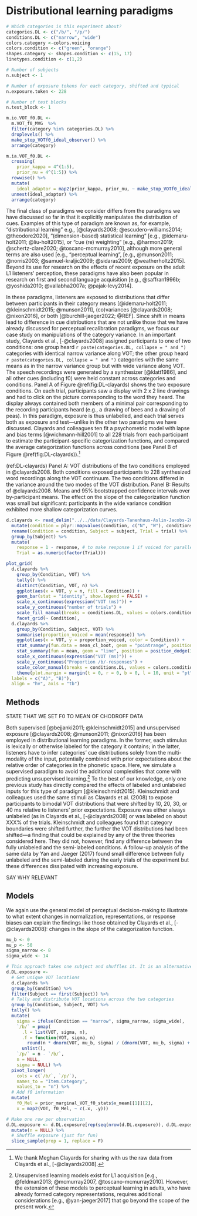 
# Distributional learning paradigms

```r
# Which categories is this experiment about?
categories.DL <- c("/b/", "/p/")
conditions.DL <- c("narrow", "wide")
colors.category <-colors.voicing 
colors.condition <- c("green", "orange")
shapes.category <- shapes.condition <- c(15, 17)
linetypes.condition <- c(1,2)

# Number of subjects
n.subject <- 1

# Number of exposure tokens for each category, shifted and typical
n.exposure.token <- 228 

# Number of test blocks
n.test_block <- 1

m.io.VOT_f0.DL <-
  m.VOT_f0_MVG  %>%
  filter(category %in% categories.DL) %>%
  droplevels() %>%
  make_stop_VOTf0_ideal_observer() %>%
  arrange(category)

m.ia.VOT_f0.DL <- 
  crossing(
    prior_kappa = 4^(1:5),
    prior_nu = 4^(1:5)) %>%
  rowwise() %>%
  mutate(
    ideal_adaptor = map2(prior_kappa, prior_nu, ~ make_stop_VOTf0_ideal_adaptor(m = m.io.VOT_f0.PR, kappa = .x, nu = .y))) %>%
  unnest(ideal_adaptor) %>%
  arrange(category)
```

The final class of paradigms we consider differs from the paradigms we have discussed so far in that it explicitly manipulates the distribution of cues. Examples of this type of paradigm are known as, for example, "distributional learning" e.g., [@clayards2008; @escudero-williams2014; @theodore2020], "(dimension-based) statistical learning" [e.g., @idemaru-holt2011; @liu-holt2015], or "cue (re) weighting" [e.g., @harmon2019; @schertz-clare2020; @toscano-mcmurray2010], although more general terms are also used [e.g., "perceptual learning", [e.g., @munson2011; @norris2003; @samuel-kraljic2009; @sidaras2009; @weatherholtz2015]. Beyond its use for research on the effects of recent exposure on the adult L1 listeners' perception, these paradigms have also been popular in research on first and second language acquisition [e.g., @saffran1996b; @yoshida2010; @vallabha2007a; @pajak-levy2014]. 

In these paradigms, listeners are exposed to distributions that differ between participants in their category means [@idemaru-holt2011; @kleinschmidt2015; @munson2011], (co)variances [@clayards2008; @nixon2016], or both [@burchill-jaeger2022; @REF]. Since shift in means lead to difference in cue distributions that are not unlike those that we have already discussed for perceptual recalibration paradigms, we focus our case study on manipulations of the category variance. In an important study, Clayards et al., [-@clayards2008] assigned participants to one of two conditions: one group heard `r paste(categories.DL, collapse = " and ")` categories with identical narrow variance along VOT; the other group heard `r paste(categories.DL, collapse = " and ")` categories with the same means as in the narrow variance group but with wide variance along VOT. The speech recordings were generated by a synthesizer [@klatt1986], and all other cues (including f0) were held constant across categories and conditions. Panel A of Figure \@ref(fig:DL-clayards) shows the two exposure conditions. On each trial, participants saw a display with 2 x 2 line drawings and had to click on the picture corresponding to the word they heard. The display always contained both members of a minimal pair corresponding to the recording participants heard (e.g., a drawing of bees and a drawing of peas). In this paradigm, exposure is thus unlabelled, and each trial serves both as exposure and test---unlike in the other two paradigms we have discussed. Clayards and colleagues ten fit a psychometric model with lapse and bias terms [@wichmann-hill2001] to all 228 trials from each participant to estimate the participant-specific categorization functions, and compared the average categorization functions across conditions (see Panel B of Figure \@ref(fig:DL-clayards)).^[We thank Meghan Clayards for sharing with us the raw data from Clayards et al., [-@clayards2008].]

(ref:DL-clayards) Panel A: VOT distributions of the two conditions employed in @clayards2008. Both conditions exposed participants to 228 synthesized word recordings along the VOT continuum. The two conditions differed in the variance around the two modes of the VOT distribution. Panel B: Results of @clayards2008. Means and 95% bootstrapped confidence intervals over by-participant means. The effect on the slope of the categorization function was small but significant: participants in the wide variance condition exhibited more shallow categorization curves.

```r
d.clayards <- read_delim("../../data/Clayards-Tanenhaus-Aslin-Jacobs-2008/cognition_trialbytrial_resp.txt", delim = "\t") %>%
  mutate(condition = plyr::mapvalues(condition, c("N", "W"), conditions.DL)) %>%
  rename(Condition = condition, Subject = subject, Trial = trial) %>%
  group_by(Subject) %>%
  mutate(
    response = 1 - response, # to make response 1 if voiced for parallelism to rest of document
    Trial = as.numeric(factor(Trial)))

plot_grid(
  d.clayards %>%
    group_by(Condition, VOT) %>%
    tally() %>%
    distinct(Condition, VOT, n) %>%
    ggplot(aes(x = VOT, y = n, fill = Condition)) +
    geom_bar(stat = "identity", show.legend = FALSE) +
    scale_x_continuous(expression("VOT (ms)")) +
    scale_y_continuous("number of trials") +
    scale_fill_manual(breaks = conditions.DL, values = colors.condition) +
    facet_grid(~ Condition),
  d.clayards %>%
    group_by(Condition, Subject, VOT) %>%
    summarise(proportion_voiced = mean(response)) %>%
    ggplot(aes(x = VOT, y = proportion_voiced, color = Condition)) +
    stat_summary(fun.data = mean_cl_boot, geom = "pointrange", position = position_dodge(3)) +
    stat_summary(fun = mean, geom = "line", position = position_dodge(3)) +
    scale_x_continuous(expression("VOT (ms)")) +
    scale_y_continuous("Proportion /b/-responses") +
    scale_color_manual(breaks = conditions.DL, values = colors.condition) +
    theme(plot.margin = margin(t = 0, r = 0, b = 0, l = 10, unit = "pt"), legend.position = "top"),
  labels = c("A)", "B)"),
  align = "hv", axis = "tb")
```

## Methods

STATE THAT WE SET F0 TO MEAN OF CHODROFF DATA

Both supervised [@bejjanki2011; @kleinschmidt2015] and unsupervised exposure [@clayards2008; @munson2011; @nixon2016] has been employed in distributional learning paradigms. In the former, each stimulus is lexically or otherwise labeled for the category it contains; in the latter, listeners have to infer categories' cue distributions solely from the multi-modality of the input, potentially combined with prior expectations about the relative order of categories in the phonetic space. Here, we simulate a supervised paradigm to avoid the additional complexities that come with predicting unsupervised learning.^[Unsupervised learning models exist for L1 acquisition [e.g., @feldman2013; @mcmurray2007, @toscano-mcmurray2010]. However, the extension of these models to perceptual learning in adults, who have already formed category representations, requires additional considerations [e.g., @yan-jaeger2017] that go beyond the scope of the present work.] To the best of our knowledge, only one previous study has directly compared the effects of labeled and unlabeled inputs for this type of paradigm [@kleinschmidt2015]. Kleinschmidt and colleagues used the same stimuli as Clayards et al. (2008) to expose participants to bimodal VOT distributions that were shifted by 10, 20, 30, or 40 ms relative to listeners' prior expectations. Exposure was either always unlabeled (as in Clayards et al., [-@clayards2008] or was labeled on about XXX% of the trials. Kleinschmidt and colleagues found that category boundaries were shifted further, the further the VOT distributions had been shifted---a finding that could be explained by any of the three theories considered here. They did not, however, find any difference between the fully unlabeled and the semi-labeled conditions. A follow-up analysis of the same data by Yan and Jaeger (2017) found small difference between fully unlabeled and the semi-labeled during the early trials of the experiment but these differences dissipated with increasing exposure. 

SAY WHY RELEVANT

## Models

We again use the general model of perceptual decision-making to illustrate to what extent changes in normalization, representations, or response biases can explain the findings like those obtained by Clayards et al., [-@clayards2008]: changes in the slope of the categorization function.

```r
mu_b <- 0
mu_p <- 50
sigma_narrow <- 8
sigma_wide <- 14

# This approach takes one subject and shuffles it. It is an alternative to the 'average' subject used above
d.DL.exposure <- 
  # Get unique VOT locations
  d.clayards %>%
  group_by(Condition) %>%
  filter(Subject == first(Subject)) %>%
  # Tally and distribute VOT locations across the two categories
  group_by(Condition, Subject, VOT) %>%
  tally() %>%
  mutate(
    sigma = ifelse(Condition == "narrow", sigma_narrow, sigma_wide),
    `/b/` = pmap(
      .l = list(VOT, sigma, n),
      .f = function(VOT, sigma, n) 
        round(n * dnorm(VOT, mu_b, sigma) / (dnorm(VOT, mu_b, sigma) + dnorm(VOT, mu_p, sigma)))) %>%
      unlist(),
    `/p/` = n - `/b/`,
    n = NULL,
    sigma = NULL) %>%
  pivot_longer(
    cols = c(`/b/`, `/p/`),
    names_to = "Item.Category",
    values_to = "n") %>%
  # Add f0 information
  mutate(
    f0_Mel = prior_marginal_VOT_f0_stats$x_mean[[1]][2],
    x = map2(VOT, f0_Mel, ~ c(.x, .y)))

# Make one row per observation
d.DL.exposure <- d.DL.exposure[rep(seq(nrow(d.DL.exposure)), d.DL.exposure$n), ] %>%
  mutate(n = NULL) %>%
  # Shuffle exposure (just for fun)
  slice_sample(prop = 1, replace = F)
```


<!-- ### Changes in representations -->

<!-- ```{r study-DL-models-changes-in-representations} -->
<!-- # Check whether results exist since this takes a bit longer to run -->
<!-- if (file.exists(get_path("../model/posterior-categorizations-clayards.rds"))) { -->
<!--   d.DL <- readRDS(get_path("../model/posterior-categorizations-clayards.rds")) -->
<!-- } else { -->
<!--   # Add posterior and organize it by incremental update (observation.n) -->
<!--   d.DL <- -->
<!--     d.DL.exposure %>% -->
<!--     add_prior_and_get_posterior_beliefs_based_on_exposure(prior = m.ia.VOT_f0.DL, keep.update_history = T) %>% -->
<!--     # Get rid of prior (since it's the posterior of observation.n == 0) and re-group posterior by observation.n -->
<!--     select(-c(data, prior)) %>% -->
<!--     unnest(posterior) %>% -->
<!--     group_by(Condition, Subject, prior_kappa, prior_nu, observation.n) %>% -->
<!--     nest(posterior = c(category, m, S, kappa, nu, prior, Sigma_noise, lapse_rate, lapse_bias)) -->

<!--   d.DL %<>% -->
<!--     crossing(x = d.DL.exposure %>% pull(x) %>% unique()) %>% -->
<!--     nest(x = x) %>% -->
<!--     group_by(Condition, Subject, prior_kappa, prior_nu, observation.n) %>% -->
<!--     add_categorization() -->

<!--   saveRDS(d.DL, file = get_path("../models/posterior-categorizations-clayards.rds")) -->
<!-- } -->
<!-- ``` -->


<!-- BE CLEAR THAT THIS TYPE OF PATTERN CAN ONLY BE EXPLAINED THROUGH LEARNING IF IT'S CATEGORY EXPANSION. -->

<!-- Figure (fig:DL-result-changes-in-representations) shows the predicted categorization functions after `r paste(conditions.DL, collapse = " and ")` exposure, depending on the strength of the prior beliefs for the category means and variances. -->

<!-- (ref:DL-result-changes-in-representations) Predictions of a learning model that derives the results of Clayards et al. (2008) as changes in category representations. Predicted categorization responses are shown for the final of the 228 trials that participants saw, depending on the strength of the prior beliefs in categories means ($\kappa_0$) and covariances ($\nu_0$). Smaller $\kappa_0$ and $\nu_0$ indicate *faster* learning, weighting previous long-term experience less during the integration with the observations made during the exposure phase of the experiment. -->

<!-- ```{r study-DL-models-changes-in-representations-plots, fig.width=2*5, fig.height=2*5+.5, fig.cap="(ref:DL-result-changes-in-representations)"} -->
<!-- p.DL.results <- -->
<!--   d.DL %>% -->
<!--   mutate(VOT = map(x, ~ .x[1]) %>% unlist()) %>% -->
<!--   filter(category == categories.DL[1], observation.n == max(observation.n)) %>% -->
<!--   group_by(prior_kappa, prior_nu, Condition, VOT) %>% -->
<!--   summarise(response = mean(response)) %>% -->
<!--   ggplot(aes(x = VOT, y = response, color = Condition, linetype = Condition)) + -->
<!--   geom_line(aes(group = Condition), alpha = .75) + -->
<!--   scale_x_continuous(name = "Test token") + -->
<!--   scale_y_continuous(paste0('Proportion ', categories.DL[1], '-responses'), limits = c(0, 1)) + -->
<!--   scale_linetype_manual("Exposure condition", breaks = conditions.DL, values = linetypes.condition) + -->
<!--   scale_color_manual("Exposure condition", breaks = conditions.DL, values = colors.condition) + -->
<!--   facet_grid( -->
<!--     prior_nu ~ prior_kappa, -->
<!--     labeller = label_bquote( -->
<!--       cols = kappa[0] == ~.(prior_kappa), -->
<!--       rows = nu[0] == ~.(prior_nu))) + # as.table = T doesn't seem to work -->
<!--   theme(legend.position = "top") -->
<!-- p.DL.results -->
<!-- ``` -->

<!-- ```{r, fig.show='animate', warnings=FALSE} -->
<!-- library(gganimate) -->

<!-- observation.bins <- pmin(2^c(0:8), 228) -->
<!-- VOT_range <- c(0, 60) -->

<!-- p.DL.results <- -->
<!--   d.DL %>% -->
<!--   mutate(VOT = map(x, ~ .x[1]) %>% unlist()) %>% -->
<!--   filter( -->
<!--     category == categories.DL[1], -->
<!--     between(VOT, VOT_range[1], VOT_range[2]), -->
<!--     observation.n %in% observation.bins) %>% -->
<!--   ggplot(aes(x = VOT, y = response, color = Condition, linetype = Condition)) + -->
<!--   geom_smooth( -->
<!--     # plot smoother for responses in the trial bin *following* the corresponding posterior -->
<!--     data = d.clayards %>% -->
<!--       mutate(observation.n = cut(Trial, breaks = observation.bins, include.lowest = F, right = T, labels = observation.bins[1:(length(observation.bins)-1)])), -->
<!--     aes(y = response, fill = Condition), -->
<!--     method = "glm", method.args = list(family = binomial), -->
<!--     na.rm = T, color = NA, alpha = .3, fullrange = T) + -->
<!--   geom_line(aes(group = Condition), alpha = .75) + -->
<!--   scale_x_continuous(name = "Test token") + -->
<!--   scale_y_continuous(paste0('Proportion ', categories.DL[1], '-responses'), limits = c(0, 1)) + -->
<!--   scale_linetype_manual("Exposure condition", breaks = conditions.DL, values = linetypes.condition) + -->
<!--   scale_fill_manual("Exposure condition", breaks = conditions.DL, values = colors.condition) + -->
<!--   scale_color_manual("Exposure condition", breaks = conditions.DL, values = colors.condition) + -->
<!--   facet_grid( -->
<!--     prior_nu ~ prior_kappa, -->
<!--     labeller = label_bquote( -->
<!--       cols = kappa[0] == ~.(prior_kappa), -->
<!--       rows = nu[0] == ~.(prior_nu))) + # as.table = T doesn't seem to work -->
<!--   theme(legend.position = "top") + -->
<!--   coord_cartesian(xlim = VOT_range) + -->
<!--   ggtitle(label = 'Trial: {closest_state}') + -->
<!--   transition_states(states = observation.n) -->

<!-- p.DL.results -->
<!-- ``` -->

